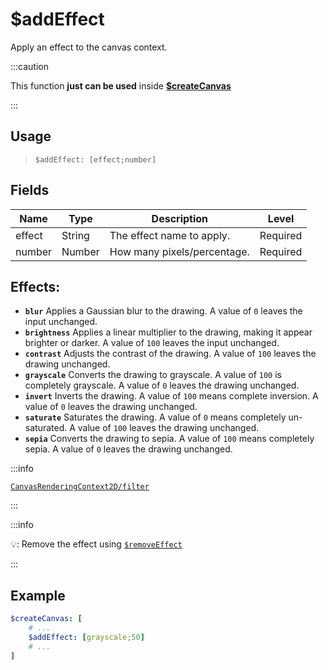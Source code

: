 # $addEffect
Apply an effect to the canvas context.

:::caution

This function __just can be used__ inside **[$createCanvas](createCanvas)**

:::

## Usage
> `$addEffect: [effect;number]`

## Fields
| Name        | Type        | Description                            | Level    |
| ----------- | ----------- | -------------------------------------- | -------- |
| effect      | String      | The effect name to apply.              | Required |
| number      | Number      | How many pixels/percentage.	         | Required |

## Effects:
- **`blur`** Applies a Gaussian blur to the drawing. A value of `0` leaves the input unchanged.
- **`brightness`** Applies a linear multiplier to the drawing, making it appear brighter or darker. A value of `100` leaves the input unchanged.
- **`contrast`** Adjusts the contrast of the drawing. A value of `100` leaves the drawing unchanged.
- **`grayscale`** Converts the drawing to grayscale. A value of `100` is completely grayscale. A value of `0` leaves the drawing unchanged.
- **`invert`** Inverts the drawing. A value of `100` means complete inversion. A value of `0` leaves the drawing unchanged.
- **`saturate`** Saturates the drawing. A value of `0` means completely un-saturated. A value of `100` leaves the drawing unchanged.
- **`sepia`** Converts the drawing to sepia. A value of `100` means completely sepia. A value of `0` leaves the drawing unchanged.

:::info

[`CanvasRenderingContext2D/filter`](https://developer.mozilla.org/en-US/docs/Web/API/CanvasRenderingContext2D/filter)

:::

:::info

💡: Remove the effect using [`$removeEffect`](removeEffect)

:::

## Example
```yaml
$createCanvas: [
    # ...
    $addEffect: [grayscale;50]
    # ...
]
```